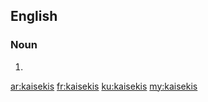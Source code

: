 ==English==

===Noun===
{{head|en}}

# {{plural of|kaiseki}}

[[ar:kaisekis]]
[[fr:kaisekis]]
[[ku:kaisekis]]
[[my:kaisekis]]